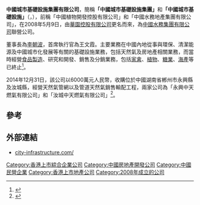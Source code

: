 {{Infobox Company
|company_name = 中國城市基礎設施集團有限公司<br>China City Infrastructure Group Limited
|company_logo =
|company_type = 上市公司 ({{hkex|2349}})
|company_slogan = 
|foundation = 2008 年
|location = [[香港|香港]][[灣仔|灣仔]][[港灣道|港灣道]]18號[[中環廣場|中環廣場]]62樓6208室
|key_people = [[李朝波|李朝波]](主席兼執行董事)
|industry = [[地產-中國|地產-中國]]
|sales = 
|profit =
|asset =
|revenue = 
|market_value = 
|num_employees = 
|products = [[未來城|未來城]]
|homepage = [http://www.city-infrastructure.com/ city-infrastructure.com/]
}}


'''中國城市基礎設施集團有限公司'''，簡稱'''「中國城市基礎設施集團」'''和'''「中國城市基礎設施」'''（'''{{lang-en|China City Infrastructure Group Limited}}'''，{{hkex|2349}}），前稱「中國植物開發控股有限公司」和「中國水務地產集團有限公司」，在2008年5月9日，由[[華園控股有限公司|華園控股有限公司]]更名而來，為[[中國水務集團有限公司|中國水務集團有限公司]]聯營公司。

董事長為[http://www2.cre8ir.com/static/pdf/02349/2016/LTN201609021204_C.pdf 李朝波]{{Wayback|url=http://www2.cre8ir.com/static/pdf/02349/2016/LTN201609021204_C.pdf |date=20170330175603 }}，首席執行官為王文霞。主要業務在中國內地從事與環保、清潔能源及中國城市化發展等有關的基礎設施業務，包括天然氣及房地產相關業務，而當時經營[[食品|食品]][[製造|製造]]、研究和開發、銷售及分銷業務，包括[[家禽|家禽]]、[[植物|植物]]、[[糖業|糖業]]、[[海產|海產]]等已終止<ref>{{Cite web |url=http://city-infrastructure.com/company-profile |title=中國城市基礎設施集團有限公司簡介 |accessdate=2017-03-30 |archive-date=2017-03-30 |archive-url=https://web.archive.org/web/20170330181033/http://city-infrastructure.com/company-profile |dead-url=no }}</ref>。

2014年12月31日，該公司以6000萬元人民幣，收購位於中國湖南省郴州市永興縣及汝城縣，經營天然氣管網以及管道天然氣銷售輸配工程，兩家公司為「永興中天燃氣有限公司」和「汝城中天燃氣有限公司」<ref>{{Cite web |url=http://www.cre8ir.com/sites/default/files/02349/hkexnews_import/LTN20141231906_C.pdf |title=收購兩間位於中國湖南省之中國天然氣公司之70%股本權益通告 |accessdate=2015-02-01 |archive-date=2015-02-01 |archive-url=https://web.archive.org/web/20150201161619/http://www.cre8ir.com/sites/default/files/02349/hkexnews_import/LTN20141231906_C.pdf |dead-url=no }}</ref>。


==參考==
{{reflist}}


==外部連結==
* [http://www.city-infrastructure.com/ city-infrastructure.com/]{{Wayback|url=http://www.city-infrastructure.com/ |date=20150201171256 }}

[[Category:香港上市綜合企業公司|Category:香港上市綜合企業公司]]
[[Category:中國房地產開發公司|Category:中國房地產開發公司]]
[[Category:中國民營企業|Category:中國民營企業]]
[[Category:香港上市地產公司|Category:香港上市地產公司]]
[[Category:2008年成立的公司|Category:2008年成立的公司]]